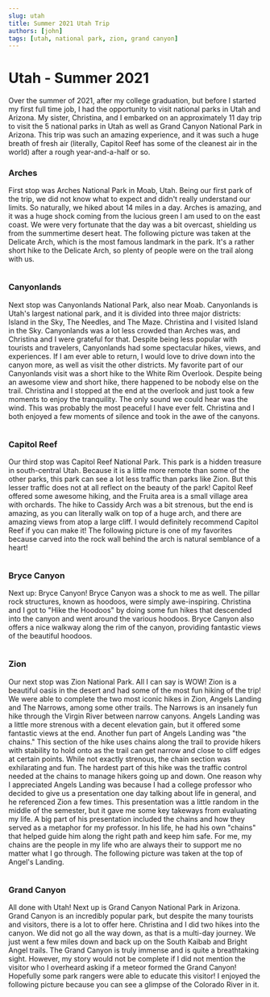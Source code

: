 ```yaml
---
slug: utah
title: Summer 2021 Utah Trip
authors: [john]
tags: [utah, national park, zion, grand canyon]
---
```


# Utah - Summer 2021
Over the summer of 2021, after my college graduation, but before I started my first full time job, I had the opportunity to visit national parks 
in Utah and Arizona. My sister, Christina, and I embarked on an approximately 11 day trip to visit the 5 national parks in Utah as well as 
Grand Canyon National Park in Arizona. This trip was such an amazing experience, and it was such a huge breath of fresh air (literally, 
Capitol Reef has some of the cleanest air in the world) after a rough year-and-a-half or so.


<!-- truncate -->

### Arches
First stop was Arches National Park in Moab, Utah. Being our first park of the trip, we did not know what to expect and didn't really understand our limits. So naturally, we hiked about 14 miles in a day. Arches is amazing, and it was a huge shock coming from the lucious green I am used to on the east coast. We were very fortunate that the day was a bit overcast, shielding us from the summertime desert heat. The following picture was taken at the Delicate Arch, which is the most famous landmark in the park. It's a rather short hike to the Delicate Arch, so plenty of people were on the trail along with us.

<Image file="./img/arches_delicate_arch.png" caption="John and Christina take a selfie at the Delicate Arch" />

### Canyonlands
Next stop was Canyonlands National Park, also near Moab. Canyonlands is Utah's largest national park, and it is divided into three major districts: Island in the Sky, The Needles, and The Maze. Christina and I visited Island in the Sky. Canyonlands was a lot less crowded than Arches was, and Christina and I were grateful for that. Despite being less popular with tourists and travelers, Canyonlands had some spectacular hikes, views, and experiences. If I am ever able to return, I would love to drive down into the canyon more, as well as visit the other districts. My favorite part of our Canyonlands visit was a short hike to the White Rim Overlook. Despite being an awesome view and short hike, there happened to be nobody else on the trail. Christina and I stopped at the end at the overlook and just took a few moments to enjoy the tranquility. The only sound we could hear was the wind. This was probably the most peaceful I have ever felt. Christina and I both enjoyed a few moments of silence and took in the awe of the canyons. 

<Image file="./img/canyonlands_peaceful.png" caption="John at the White Rim Overlook, finding his inner peace" maxWidth={500} />

### Capitol Reef
Our third stop was Capitol Reef National Park. This park is a hidden treasure in south-central Utah. Because it is a little more remote than some of the other parks, this park can see a lot less traffic than parks like Zion. But this lesser traffic does not at all reflect on the beauty of the park! Capitol Reef offered some awesome hiking, and the Fruita area is a small village area with orchards. The hike to Cassidy Arch was a bit strenous, but the end is amazing, as you can literally walk on top of a huge arch, and there are amazing views from atop a large cliff. I would definitely recommend Capitol Reef if you can make it! The following picture is one of my favorites because carved into the rock wall behind the arch is natural semblance of a heart!

<Image file="./img/capitol_reef_arch.png" caption="John at Hickman Bridge, with a heart in the rock wall behind" maxWidth={500} />

### Bryce Canyon
Next up: Bryce Canyon! Bryce Canyon was a shock to me as well. The pillar rock structures, known as hoodoos, were simply awe-inspiring. Christina and I got to "Hike the Hoodoos" by doing some fun hikes that descended into the canyon and went around the various hoodoos. Bryce Canyon also offers a nice walkway along the rim of the canyon, providing fantastic views of the beautiful hoodoos.

<Image file="./img/bryce_canyon_hoodoos.png" caption="John with some hoodoos in the background" maxWidth={500} />

### Zion
Our next stop was Zion National Park. All I can say is WOW! Zion is a beautiful oasis in the desert and had some of the most fun hiking of the trip! We were able to complete the two most iconic hikes in Zion, Angels Landing and The Narrows, among some other trails. The Narrows is an insanely fun hike through the Virgin River between narrow canyons. Angels Landing was a little more strenous with a decent elevation gain, but it offered some fantastic views at the end. Another fun part of Angels Landing was "the chains." This section of the hike uses chains along the trail to provide hikers with stability to hold onto as the trail can get narrow and close to cliff edges at certain points. While not exactly strenous, the chain section was exhilarating and fun. The hardest part of this hike was the traffic control needed at the chains to manage hikers going up and down. One reason why I appreciated Angels Landing was because I had a college professor who decided to give us a presentation one day talking about life in general, and he referenced Zion a few times. This presentation was a little random in the middle of the semester, but it gave me some key takeways from evaluating my life. A big part of his presentation included the chains and how they served as a metaphor for my professor. In his life, he had his own "chains" that helped guide him along the right path and keep him safe. For me, my chains are the people in my life who are always their to support me no matter what I go through. The following picture was taken at the top of Angel's Landing.

<Image file="./img/zion_angels_landing.png" caption="John at the top of Angels Landing" maxWidth={500} />

### Grand Canyon
All done with Utah! Next up is Grand Canyon National Park in Arizona. Grand Canyon is an incredibly popular park, but despite the many tourists and visitors, there is a lot to offer here. Christina and I did two hikes into the canyon. We did not go all the way down, as that is a multi-day journey. We just went a few miles down and back up on the South Kaibab and Bright Angel trails. The Grand Canyon is truly immense and is quite a breathtaking sight. However, my story would not be complete if I did not mention the visitor who I overheard asking if a meteor formed the Grand Canyon! Hopefully some park rangers were able to educate this visitor! I enjoyed the following picture because you can see a glimpse of the Colorado River in it.

<Image file="./img/grand_canyon_overlook.png" caption="John at the Grand Canyon" />